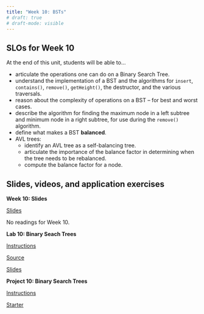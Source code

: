 ```yaml
---
title: "Week 10: BSTs"
# draft: true
# draft-mode: visible
---
```


## SLOs for Week 10

At the end of this unit, students will be able to...

- articulate the operations one can do on a Binary Search Tree.
- understand the implementation of a BST and the algorithms for `insert`, `contains()`, `remove()`, `getHeight()`, the destructor, and the various traversals.
- reason about the complexity of operations on a BST -- for best and worst cases.
- describe the algorithm for finding the maximum node in a left subtree and minimum node in a right subtree, for use during the `remove()` algorithm.
- define what makes a BST **balanced**.
- AVL trees:
    - identify an AVL tree as a self-balancing tree.
    - articulate the importance of the balance factor in determining when the tree needs to be rebalanced.
    - compute the balance factor for a node.


## Slides, videos, and application exercises

::::: slide-deck
**Week 10: Slides**

::: slides
[Slides](https://docs.google.com/presentation/d/1-QiovhFtewcbIpT3x4bbeZXwb0aUgIa4Sj7Nt1ZC_as/edit?usp=sharing)
:::

<!-- ::: source
[Code from Class](https://calvincollege-my.sharepoint.com/:f:/g/personal/vtn2_calvin_edu/Eredz2bHiShCtI0CVssiaggB8tUES6QbacEf2cc4PBhTgQ?e=uoV7Uu)
::: -->


::: reading
No readings for Week 10.

<!-- -   R4DS :: [Chp 2 - Introduction](https://r4ds.had.co.nz/explore-intro.html)
-   IMS :: [Sec 1.1 & 1.2 - Case study & Data basics](https://openintro-ims.netlify.app/data-hello.html) -->

:::

<!-- ::: video
[Video](https://youtu.be/_YqEHZccujc)
:::
-->

:::::

<!-- ## Lab -->

:::::: lab
**Lab 10: Binary Seach Trees**

::: instructions
[Instructions]()
:::

<!-- ::: instructions
[Instructions](slides/lab06-slides.qmd)
::: -->


::: starter
[Source]()
:::

::: slides
[Slides]()
:::
::::::

<!-- ## Homework assignments -->

::::: homework
**Project 10: Binary Search Trees**

::: instructions
[Instructions]()
:::

<!-- ::: source
[Source](https://github.com/rstudio-education/datascience-box/tree/master/course-materials/hw-instructions/hw-10)
::: -->


::: starter
[Starter]()
:::
:::::



<!-- ::: exam
**Exam 3**
Exam on Friday during class. Bring your laptop. Content: Weeks 0 - 8.
::: -->



<!-- ::: application-exercise
**First dataviz**

> **Option 1 - UN Votes**
>
> ::: source
> [Source](https://github.com/rstudio-education/datascience-box/tree/master/course-materials/application-exercises/ae-01a-un-votes/unvotes.qmd)
> :::
>
> ::: video
> [Video](https://youtu.be/r-uTBEclM1E)
> :::

> **Option 2 - COVID-19**
>
> ::: source
> [Source](https://github.com/rstudio-education/datascience-box/blob/master/course-materials/application-exercises/ae-01b-covid/covid.qmd)
> :::
::: -->



<!-- ::: guest-lecture
**Alberto Cairo - How charts lie**

::: video
[Video](https://youtu.be/Low28hx4wyk)
:::
::: -->
